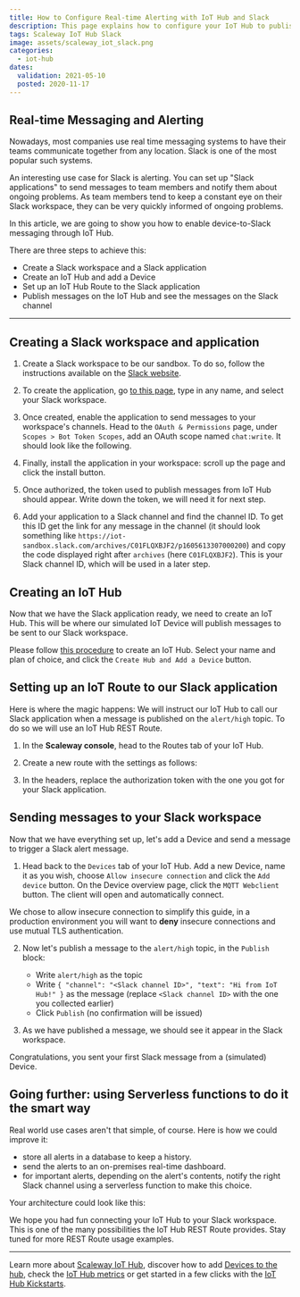 ```yaml
---
title: How to Configure Real-time Alerting with IoT Hub and Slack
description: This page explains how to configure your IoT Hub to publish messages on your corporate Slack messaging system for real-time alerts.
tags: Scaleway IoT Hub Slack
image: assets/scaleway_iot_slack.png
categories:
  - iot-hub
dates:
  validation: 2021-05-10
  posted: 2020-11-17
---
```


## Real-time Messaging and Alerting

Nowadays, most companies use real time messaging systems to have their teams communicate together from any location. Slack is one of the most popular such systems.

An interesting use case for Slack is alerting. You can set up "Slack applications" to send messages to team members and notify them about ongoing problems. As team members tend to keep a constant eye on their Slack workspace, they can be very quickly informed of ongoing problems.

In this article, we are going to show you how to enable device-to-Slack messaging through IoT Hub.

There are three steps to achieve this:

  - Create a Slack workspace and a Slack application
  - Create an IoT Hub and add a Device
  - Set up an IoT Hub Route to the Slack application
  - Publish messages on the IoT Hub and see the messages on the Slack channel

---

## Creating a Slack workspace and application

1. Create a Slack workspace to be our sandbox. To do so, follow the instructions available on the [Slack website](https://slack.com/create).

2. To create the application, go [to this page](https://api.slack.com/apps/new), type in any name, and select your Slack workspace.

3. Once created, enable the application to send messages to your workspace's channels. Head to the `OAuth & Permissions` page, under `Scopes > Bot Token Scopes`, add an OAuth scope named `chat:write`. It should look like the following.

  <Lightbox src="scaleway-iothub_slack_howto_scopes.png" alt="" />

4. Finally, install the application in your workspace: scroll up the page and click the install button.

  <Lightbox src="scaleway-iothub_slack_howto_install.png" alt="" />

5. Once authorized, the token used to publish messages from IoT Hub should appear. Write down the token, we will need it for next step.

  <Lightbox src="scaleway-iothub_slack_howto_token.png" alt="" />

6. Add your application to a Slack channel and find the channel ID. To get this ID get the link for any message in the channel (it should look something like `https://iot-sandbox.slack.com/archives/C01FLQXBJF2/p1605613307000200`) and copy the code displayed right after `archives` (here `C01FLQXBJF2`). This is your Slack channel ID, which will be used in a later step.

## Creating an IoT Hub

Now that we have the Slack application ready, we need to create an IoT Hub. This will be where our simulated IoT Device will publish messages to be sent to our Slack workspace.

Please follow [this procedure](/iot/iot-hub/how-to/create-hub) to create an IoT Hub. Select your name and plan of choice, and click the `Create Hub and Add a Device` button.

## Setting up an IoT Route to our Slack application

Here is where the magic happens: We will instruct our IoT Hub to call our Slack application when a message is published on the `alert/high` topic. To do so we will use an IoT Hub REST Route.

1. In the **Scaleway console**, head to the Routes tab of your IoT Hub.

2. Create a new route with the settings as follows:

  <Lightbox src="scaleway-iothub_slack_howto_route.png" alt="" />

3. In the headers, replace the authorization token with the one you got for your Slack application.

## Sending messages to your Slack workspace

Now that we have everything set up, let's add a Device and send a message to trigger a Slack alert message.

1. Head back to the `Devices` tab of your IoT Hub. Add a new Device, name it as you wish, choose `Allow insecure connection` and click the `Add device` button. On the Device overview page, click the `MQTT Webclient` button. The client will open and automatically connect.

  <Message type="note">

  We chose to allow insecure connection to simplify this guide, in a production environment you will want to **deny** insecure connections and use mutual TLS authentication.

  </Message>

2. Now let's publish a message to the `alert/high` topic, in the `Publish` block:

    - Write `alert/high` as the topic
    - Write `{ "channel": "<Slack channel ID>", "text": "Hi from IoT Hub!" }` as the message (replace `<Slack channel ID>` with the one you collected earlier)
    - Click `Publish` (no confirmation will be issued)

3. As we have published a message, we should see it appear in the Slack workspace.

  <Lightbox src="scaleway-iothub_slack_howto_message.png" alt="" />

Congratulations, you sent your first Slack message from a (simulated) Device.

## Going further: using Serverless functions to do it the smart way

Real world use cases aren't that simple, of course. Here is how we could improve it:

  - store all alerts in a database to keep a history.
  - send the alerts to an on-premises real-time dashboard.
  - for important alerts, depending on the alert's contents, notify the right Slack channel using a serverless function to make this choice.

Your architecture could look like this:

  <Lightbox src="scaleway-iothub_slack_howto_goingfurther.png" alt="" />


We hope you had fun connecting your IoT Hub to your Slack workspace. This is one of the many possibilities the IoT Hub REST Route provides. Stay tuned for more REST Route usage examples.

---

Learn more about [Scaleway IoT Hub](/iot/iot-hub/concepts), discover how to add [Devices to the hub](/iot/iot-hub/how-to/add-device), check the [IoT Hub metrics](/iot/iot-hub/how-to/view-metrics) or get started in a few clicks with the [IoT Hub Kickstarts](/iot/iot-hub/how-to/create-kickstart).


